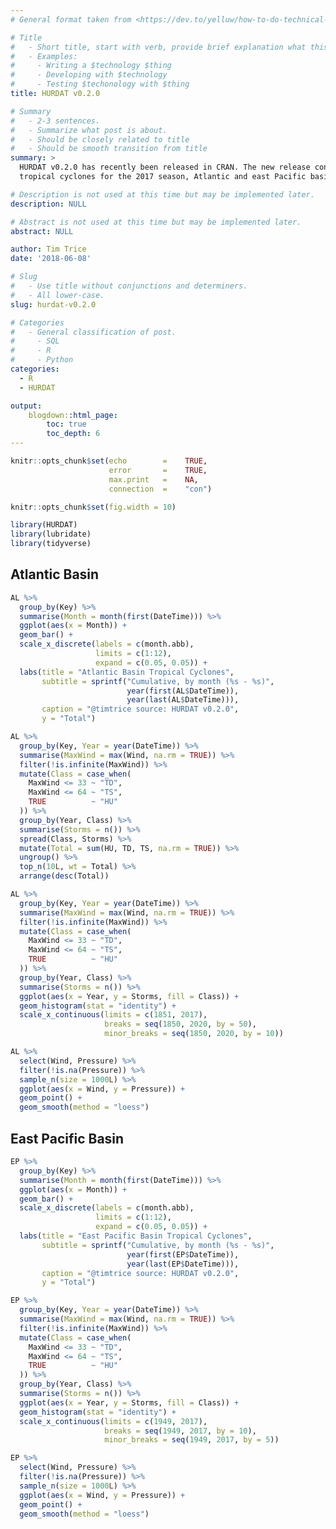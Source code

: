 ```yaml
---
# General format taken from <https://dev.to/yelluw/how-to-do-technical-blogging>

# Title
#   - Short title, start with verb, provide brief explanation what this is about.
#   - Examples:
#     - Writing a $technology $thing
#     - Developing with $technology
#     - Testing $techonology with $thing
title: HURDAT v0.2.0

# Summary
#   - 2-3 sentences. 
#   - Summarize what post is about.
#   - Should be closely related to title
#   - Should be smooth transition from title
summary: > 
  HURDAT v0.2.0 has recently been released in CRAN. The new release contains all 
  tropical cyclones for the 2017 season, Atlantic and east Pacific basins. 

# Description is not used at this time but may be implemented later.
description: NULL

# Abstract is not used at this time but may be implemented later.
abstract: NULL

author: Tim Trice
date: '2018-06-08'

# Slug
#   - Use title without conjunctions and determiners.
#   - All lower-case.
slug: hurdat-v0.2.0

# Categories
#   - General classification of post.
#     - SQL
#     - R
#     - Python
categories:
  - R
  - HURDAT

output:
    blogdown::html_page:
        toc: true
        toc_depth: 6
---
```


```r
knitr::opts_chunk$set(echo        =    TRUE, 
                      error       =    TRUE, 
                      max.print   =    NA, 
                      connection  =    "con")
```

```r
knitr::opts_chunk$set(fig.width = 10)
```

```r
library(HURDAT)
library(lubridate)
library(tidyverse)
```

## Atlantic Basin

```r
AL %>% 
  group_by(Key) %>% 
  summarise(Month = month(first(DateTime))) %>% 
  ggplot(aes(x = Month)) + 
  geom_bar() + 
  scale_x_discrete(labels = c(month.abb), 
                   limits = c(1:12), 
                   expand = c(0.05, 0.05)) + 
  labs(title = "Atlantic Basin Tropical Cyclones", 
       subtitle = sprintf("Cumulative, by month (%s - %s)", 
                          year(first(AL$DateTime)), 
                          year(last(AL$DateTime))), 
       caption = "@timtrice source: HURDAT v0.2.0", 
       y = "Total")
```

```r
AL %>% 
  group_by(Key, Year = year(DateTime)) %>% 
  summarise(MaxWind = max(Wind, na.rm = TRUE)) %>% 
  filter(!is.infinite(MaxWind)) %>% 
  mutate(Class = case_when(
    MaxWind <= 33 ~ "TD", 
    MaxWind <= 64 ~ "TS", 
    TRUE          ~ "HU"
  )) %>% 
  group_by(Year, Class) %>% 
  summarise(Storms = n()) %>% 
  spread(Class, Storms) %>% 
  mutate(Total = sum(HU, TD, TS, na.rm = TRUE)) %>% 
  ungroup() %>% 
  top_n(10L, wt = Total) %>% 
  arrange(desc(Total))
```

```r
AL %>% 
  group_by(Key, Year = year(DateTime)) %>% 
  summarise(MaxWind = max(Wind, na.rm = TRUE)) %>% 
  filter(!is.infinite(MaxWind)) %>% 
  mutate(Class = case_when(
    MaxWind <= 33 ~ "TD", 
    MaxWind <= 64 ~ "TS", 
    TRUE          ~ "HU"
  )) %>% 
  group_by(Year, Class) %>% 
  summarise(Storms = n()) %>% 
  ggplot(aes(x = Year, y = Storms, fill = Class)) + 
  geom_histogram(stat = "identity") + 
  scale_x_continuous(limits = c(1851, 2017), 
                     breaks = seq(1850, 2020, by = 50), 
                     minor_breaks = seq(1850, 2020, by = 10))
```

```r
AL %>%
  select(Wind, Pressure) %>% 
  filter(!is.na(Pressure)) %>% 
  sample_n(size = 1000L) %>% 
  ggplot(aes(x = Wind, y = Pressure)) + 
  geom_point() + 
  geom_smooth(method = "loess")
```

## East Pacific Basin

```r
EP %>% 
  group_by(Key) %>% 
  summarise(Month = month(first(DateTime))) %>% 
  ggplot(aes(x = Month)) + 
  geom_bar() + 
  scale_x_discrete(labels = c(month.abb), 
                   limits = c(1:12), 
                   expand = c(0.05, 0.05)) + 
  labs(title = "East Pacific Basin Tropical Cyclones", 
       subtitle = sprintf("Cumulative, by month (%s - %s)", 
                          year(first(EP$DateTime)), 
                          year(last(EP$DateTime))), 
       caption = "@timtrice source: HURDAT v0.2.0", 
       y = "Total")
```

```r
EP %>% 
  group_by(Key, Year = year(DateTime)) %>% 
  summarise(MaxWind = max(Wind, na.rm = TRUE)) %>% 
  filter(!is.infinite(MaxWind)) %>% 
  mutate(Class = case_when(
    MaxWind <= 33 ~ "TD", 
    MaxWind <= 64 ~ "TS", 
    TRUE          ~ "HU"
  )) %>% 
  group_by(Year, Class) %>% 
  summarise(Storms = n()) %>% 
  ggplot(aes(x = Year, y = Storms, fill = Class)) + 
  geom_histogram(stat = "identity") + 
  scale_x_continuous(limits = c(1949, 2017), 
                     breaks = seq(1949, 2017, by = 10), 
                     minor_breaks = seq(1949, 2017, by = 5))
```

```r
EP %>%
  select(Wind, Pressure) %>% 
  filter(!is.na(Pressure)) %>% 
  sample_n(size = 1000L) %>% 
  ggplot(aes(x = Wind, y = Pressure)) + 
  geom_point() + 
  geom_smooth(method = "loess")
```

